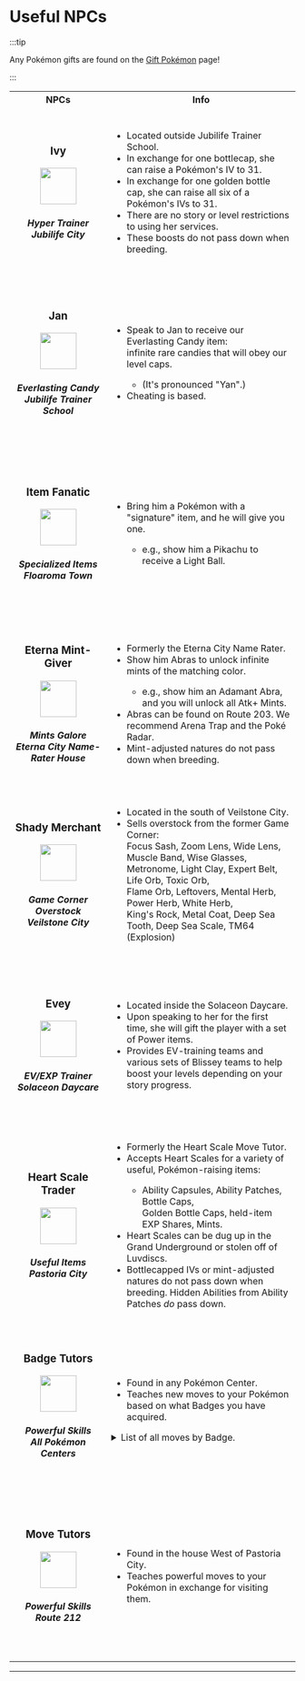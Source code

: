 
# Useful NPCs

:::tip

Any Pokémon gifts are found on the [Gift Pokémon](/special-events/gifts.mdx) page!

:::

<table>
 <tr>
    <th width="300">NPCs</th>
    <th width="700">Info</th>
  </tr>
  <tr><td align="center" height="300"><h3>Ivy</h3>    
        <img src="https://raw.githubusercontent.com/TeamLumi/luminescent-team/main/static/img/Item_Bottle_Cap2.webp" width="64px" />     
        <h5>Hyper Trainer<br/>
            Jubilife City</h5>     
      </td>
      <td><ul>
        <li>Located outside Jubilife Trainer School.</li>
        <li>In exchange for one bottlecap, she can raise a Pokémon's IV to 31.</li>
        <li>In exchange for one golden bottle cap, she can raise all six of a Pokémon's IVs to 31.</li>
        <li>There are no story or level restrictions to using her services.</li>
        <li>These boosts do not pass down when breeding.</li>
        </ul>
      </td>
  </tr>
   <tr><td align="center" height="300"><h3>Jan</h3>    
        <img src="https://raw.githubusercontent.com/TeamLumi/luminescent-team/main/static/img/Item_Everlasting_Candy.webp" width="64px" />     
        <h5>Everlasting Candy<br/>
            Jubilife Trainer School</h5>     
      </td>
      <td><ul>
        <li>Speak to Jan to receive our Everlasting Candy item:<br/> infinite rare candies that will obey our level caps.</li>
       <ul><li>(It's pronounced "Yan".)</li></ul>
       <li>Cheating is based.</li>
        </ul>
      </td>
  </tr>
  <tr><td align="center" height="300"><h3>Item Fanatic</h3>    
        <img src="https://raw.githubusercontent.com/TeamLumi/luminescent-team/main/static/img/Item_Light_Ball.webp" width="64px" />     
        <h5>Specialized Items<br/>
            Floaroma Town</h5>     
      </td>
      <td><ul>
        <li>Bring him a Pokémon with a "signature" item, and he will give you one.</li>
        <ul><li>e.g., show him a Pikachu to receive a Light Ball.</li></ul>
        </ul>
      </td>
  </tr>
  <tr><td align="center" height="300"><h3>Eterna Mint-Giver</h3>    
        <img src="https://raw.githubusercontent.com/TeamLumi/luminescent-team/main/static/img/Item_Serious_Mint.webp" width="64px" />     
        <h5>Mints Galore<br/>
            Eterna City Name-Rater House</h5>     
      </td>
      <td><ul>
        <li>Formerly the Eterna City Name Rater.</li>
        <li>Show him Abras to unlock infinite mints of the matching color.</li>
        <ul><li>e.g., show him an Adamant Abra, and you will unlock all Atk+ Mints.</li></ul>
        <li>Abras can be found on Route 203. We recommend Arena Trap and the Poké Radar.</li>
        <li>Mint-adjusted natures do not pass down when breeding.</li>
        </ul>
      </td>
  </tr>
 <tr><td align="center" height="300"><h3>Shady Merchant</h3>    
        <img src="https://raw.githubusercontent.com/TeamLumi/luminescent-team/main/static/img/Item_Metronome.webp" width="64px" />     
        <h5>Game Corner Overstock<br/>
            Veilstone City</h5>     
      </td>
      <td><ul>
        <li>Located in the south of Veilstone City.</li>
       <li>Sells overstock from the former Game Corner:<br/>
       Focus Sash, Zoom Lens, Wide Lens, Muscle Band, Wise Glasses,<br/>
Metronome, Light Clay, Expert Belt, Life Orb, Toxic Orb,<br/>
Flame Orb, Leftovers, Mental Herb, Power Herb, White Herb,<br/>
King's Rock, Metal Coat, Deep Sea Tooth, Deep Sea Scale, TM64 (Explosion)<br/></li>
        </ul>
      </td>
  </tr>
  <tr><td align="center" height="300"><h3>Evey</h3>    
        <img src="https://raw.githubusercontent.com/TeamLumi/luminescent-team/main/static/img/Item_Power_Lens.webp" width="64px" />     
        <h5>EV/EXP Trainer<br/>
            Solaceon Daycare</h5>     
      </td>
      <td><ul>
        <li>Located inside the Solaceon Daycare.</li>
       <li>Upon speaking to her for the first time, she will gift the player with a set of Power items.</li>
       <li>Provides EV-training teams and various sets of Blissey teams to help boost your levels depending on your story progress.</li>
        </ul>
      </td>
  </tr>
  <tr><td align="center" height="300"><h3>Heart Scale Trader</h3>    
        <img src="https://raw.githubusercontent.com/TeamLumi/luminescent-team/main/static/img/Item_Heart_Scale.webp" width="64px" />     
        <h5>Useful Items<br/>
            Pastoria City</h5>     
      </td>
      <td><ul>
        <li>Formerly the Heart Scale Move Tutor.</li>
       <li>Accepts Heart Scales for a variety of useful, Pokémon-raising items:</li>
       <ul><li>Ability Capsules, Ability Patches, Bottle Caps,<br/> Golden Bottle Caps, held-item EXP Shares, Mints.</li></ul>
       <li>Heart Scales can be dug up in the Grand Underground or stolen off of Luvdiscs.</li>
       <li>Bottlecapped IVs or mint-adjusted natures do not pass down when breeding. Hidden Abilities from Ability Patches <i>do</i> pass down.</li>
        </ul>
      </td>
  </tr>
   <tr><td align="center" height="300"><h3>Badge Tutors</h3>    
        <img src="https://raw.githubusercontent.com/TeamLumi/luminescent-team/main/static/img/Coal%20BadgeS.png" width="64px" />    
        <h5>Powerful Skills<br/>
            All Pokémon Centers</h5>     
      </td>
      <td><ul>
        <li>Found in any Pokémon Center.</li>
       <li>Teaches new moves to your Pokémon based on what Badges you have acquired.</li></ul>
       <details>
        <summary>List of all moves by Badge.</summary>
        <ul>
         <li> <strong>Coal Badge</strong>: Snore, Bind, Helping Hand, Covet, After You, Bulldoze, Ally Switch, Air Cutter, Rollout.</li>
         <li> <strong>Forest Badge</strong>: Electroweb, Worry Seed, Mud-Slap, Spikes, Dual Wingbeat, Laser Focus, Block, Self-Destruct, Fury Cutter</li>
         <li> <strong>Relic Badge</strong>: Heal Bell, Spite, Uproar, Signal Beam, Stomping Tantrum, Gastro Acid, Synthesis, Ancient Power, Ominous Wind</li>
         <li> <strong>Cobble Badge</strong>: Fire Punch, Ice Punch, Thunder Punch, Iron Defense, Magic Room, Wonder Room, Magnet Rise, Seismic Toss, Dive</li>
         <li> <strong>Fen Badge</strong>: Bounce, Sky Attack, Role Play, Tailwind, Zen Headbutt, Seed Bomb, Magic Coat, Pain Split, Swift</li>
         <li> <strong>Mine Badge</strong>: Low Kick, Iron Head, Trick, Drill Run, Dual Chop, Scorching Sands, Aqua Tail, Vacuum Wave, Leech Life</li>
         <li> <strong>Icicle Badge</strong>: Gravity, Power-Up Punch, Icy Wind, Heat Wave, Superpower, Knock Off, Draco Meteor, Sucker Punch, Zap Cannon</li>
         <li> <strong>Beacon Badge</strong>: Last Resort, Endeavor, Liquidation, Foul Play, Super Fang, Outrage, Twister, Earth Power, Gunk Shot</li>
        </ul>
       </details>
      </td>
 </tr>
  <tr><td align="center" height="300"><h3>Move Tutors</h3>    
        <img src="https://raw.githubusercontent.com/TeamLumi/luminescent-team/main/static/img/Item_TM.webp" width="64px" />    
        <h5>Powerful Skills<br/>
            Route 212</h5>     
      </td>
      <td><ul>
        <li>Found in the house West of Pastoria City.</li>
       <li>Teaches powerful moves to your Pokémon in exchange for visiting them.</li>
        </ul>
      </td>
 </tr>
</table>
<hr />

